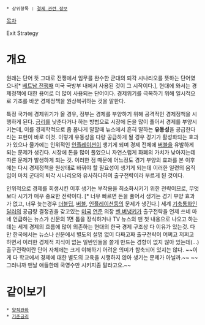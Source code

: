 * 상위항목 : [[경제 관련 정보]]

[[목차]]

Exit Strategy

= 개요 =
원래는 단어 뜻 그대로 전쟁에서 임무를 완수한 군대의 퇴각 시나리오를 뜻하는 단어였으나[* [[베트남 전쟁]]때 미국 국방부 내에서 사용된 것이 그 시작이다.], 현대에 와서는 경제정책에 대한 용어로 더 많이 사용되는 단어이다. 경제위기를 극복하기 위해 일시적으로 기조를 바꾼 경제정책을 원상복귀하는 것을 말한다.

특정 국가에 경제위기가 올 경우, 정부는 경제를 부양하기 위해 공격적인 경제정책을 시행하게 된다. [[금리]]를 낮춘다거나 하는 방법으로 시장에 돈을 많이 풀어서 경제를 부양시키는데, 이를 경제학적으로 좀 폼나게 말할때 뉴스에서 흔히 말하는 '''유동성'''을 공급한다라는 표현이 바로 이것. 이렇게 유동성을 다량 공급하게 될 경우 경기가 활성화되는 효과가 있으나 물가에는 인위적인 [[인플레이션]]이 생기게 되며 경제 전체에 [[버블]]을 유발하게 되는 문제가 생긴다. 시장에 돈을 많이 풀었으니 자연스럽게 화폐의 가치가 낮아지는데 따른 문제가 발생하게 되는 것. 이러한 점 때문에 어느정도 경기 부양의 효과를 본 이후에는 다시 경제정책을 원상태로 바꿔야 할 필요성이 생기게 되는데 이러한 일련의 움직임이 마치 군대의 퇴각 시나리오와 유사하다하여 출구전략이라 부르게 된 것이다.

인위적으로 경제를 회생시킨 이후 생기는 부작용을 최소화시키기 위한 전략이므로, 무엇보다 시기가 매우 중요한 전략이다. [* 너무 빠르면 돈을 풀어서 생기는 경기 부양 효과가 없고, 너무 늦는경우 [[더블딥]], [[버블]], [[인플레이션]]등의 문제가 생긴다.] 세계 [[기축통화]]인 [[달러]]의 공급량 결정권을 갖고있는 [[미국]] [[연준]] 의장 [[벤 버냉키]]가 출구전략을 언제 쓰네 마네 언급하는 뉴스가 신문의 1면 톱을 장식하거나 TV 뉴스의 맨 첫 내용으로 나오고 하는데는 세계 경제의 흐름에 많이 의존하는 현대의 한국 경제 구조상 다 이유가 있는것. 다만 한국에서는 뉴스나 신문에서 별도의 설명 없이 다짜고짜 출구전략이 어쩌고 저쩌고 하면서 이러한 경제적 지식이 없는 일반인들을 쫄게 만드는 경향이 없지 않아 있는데(...) 출구전략이란 단어 자체에는 크게 이해하기 어려운 의미가 함축되어 있지는 않다. ~~이게 다 학교에서 경제에 대한 별도의 교육을 시행하지 않아 생기는 문제가 아닐까.~~ ~~그러니까 맨날 애들한테 국영수만 시키지좀 말라고요.~~

= 같이보기 =
 * [[양적완화]]
 * [[기준금리]]
